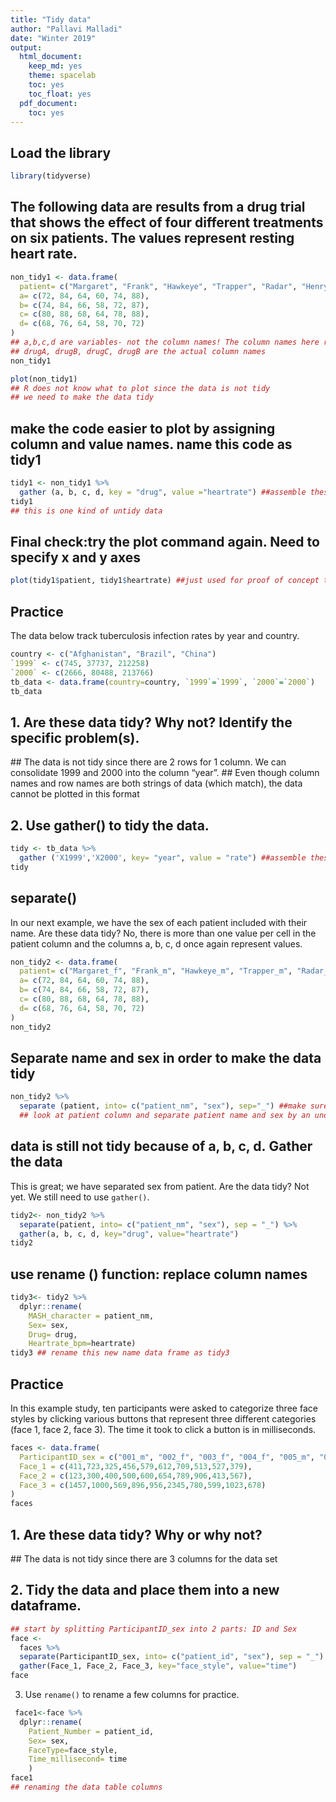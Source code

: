 ```yaml
---
title: "Tidy data"
author: "Pallavi Malladi"
date: "Winter 2019"
output:
  html_document:
    keep_md: yes
    theme: spacelab
    toc: yes
    toc_float: yes
  pdf_document:
    toc: yes
---
```

## Load the library
```r
library(tidyverse)
```

## The following data are results from a drug trial that shows the effect of four different treatments on six patients. The values represent resting heart rate.
```r
non_tidy1 <- data.frame(
  patient= c("Margaret", "Frank", "Hawkeye", "Trapper", "Radar", "Henry"),
  a= c(72, 84, 64, 60, 74, 88),
  b= c(74, 84, 66, 58, 72, 87),
  c= c(80, 88, 68, 64, 78, 88),
  d= c(68, 76, 64, 58, 70, 72)
)
## a,b,c,d are variables- not the column names! The column names here represents variables
## drugA, drugB, drugC, drugB are the actual column names
non_tidy1
```

```r
plot(non_tidy1)
## R does not know what to plot since the data is not tidy
## we need to make the data tidy
```

## make the code easier to plot by assigning column and value names. name this code as tidy1
```r
tidy1 <- non_tidy1 %>% 
  gather (a, b, c, d, key = "drug", value ="heartrate") ##assemble these into key-value pairs; key is the new column name (called 'drug').enter value into drug ('heartrate')
tidy1
## this is one kind of untidy data
```

## Final check:try the plot command again. Need to specify x and y axes
```r
plot(tidy1$patient, tidy1$heartrate) ##just used for proof of concept to show that R understands that it is working with a vector
```

## Practice
The data below track tuberculosis infection rates by year and country.
```r
country <- c("Afghanistan", "Brazil", "China")
`1999` <- c(745, 37737, 212258)
`2000` <- c(2666, 80488, 213766)
tb_data <- data.frame(country=country, `1999`=`1999`, `2000`=`2000`)
tb_data
```

## 1. Are these data tidy? Why not? Identify the specific problem(s).
  ##  The data is not tidy since there are 2 rows for 1 column. We can consolidate 1999 and 2000 into the column "year".
  ##  Even though column names and row names are both strings of data (which match), the data cannot be plotted in this format

## 2. Use gather() to tidy the data.
```r
tidy <- tb_data %>% 
  gather ('X1999','X2000', key= "year", value = "rate") ##assemble these into key-value pairs; key is the new column name (called 'year'). Assign value to "rate"
tidy
```

## separate()
In our next example, we have  the sex of each patient included with their name. Are these data tidy? No, there is more than one value per cell in the patient column and the columns a, b, c, d once again represent values.
```r
non_tidy2 <- data.frame(
  patient= c("Margaret_f", "Frank_m", "Hawkeye_m", "Trapper_m", "Radar_m", "Henry_m"),
  a= c(72, 84, 64, 60, 74, 88),
  b= c(74, 84, 66, 58, 72, 87),
  c= c(80, 88, 68, 64, 78, 88),
  d= c(68, 76, 64, 58, 70, 72)
)
non_tidy2
```

## Separate name and sex in order to make the data tidy
```r
non_tidy2 %>% 
  separate (patient, into= c("patient_nm", "sex"), sep="_") ##make sure to specify column name so it is not like the original data frame
  ## look at patient column and separate patient name and sex by an underscore (_)
```

## data is still not tidy because of a, b, c, d. Gather the data
This is great; we have separated sex from patient. Are the data tidy? Not yet. We still need to use `gather()`.
```r
tidy2<- non_tidy2 %>% 
  separate(patient, into= c("patient_nm", "sex"), sep = "_") %>% 
  gather(a, b, c, d, key="drug", value="heartrate")
tidy2
```

## use rename () function: replace column names
```r
tidy3<- tidy2 %>% 
  dplyr::rename(
    MASH_character = patient_nm,
    Sex= sex,
    Drug= drug,
    Heartrate_bpm=heartrate)
tidy3 ## rename this new name data frame as tidy3
```

## Practice
In this example study, ten participants were asked to categorize three face styles by clicking various buttons that represent three different categories (face 1, face 2, face 3). The time it took to click a button is in milliseconds.
```r
faces <- data.frame(
  ParticipantID_sex = c("001_m", "002_f", "003_f", "004_f", "005_m", "006_f", "007_m", "008_m", "009_m", "010_f"),
  Face_1 = c(411,723,325,456,579,612,709,513,527,379),
  Face_2 = c(123,300,400,500,600,654,789,906,413,567),
  Face_3 = c(1457,1000,569,896,956,2345,780,599,1023,678)
)
faces
```

## 1. Are these data tidy? Why or why not?  
  ## The data is not tidy since there are 3 columns for the data set

## 2. Tidy the data and place them into a new dataframe.
```r
## start by splitting ParticipantID_sex into 2 parts: ID and Sex
face <- 
  faces %>% 
  separate(ParticipantID_sex, into= c("patient_id", "sex"), sep = "_") %>% ## separates by the _
  gather(Face_1, Face_2, Face_3, key="face_style", value="time")
face
```

3. Use `rename()` to rename a few columns for practice.
```r
 face1<-face %>% 
  dplyr::rename(
    Patient_Number = patient_id,
    Sex= sex,
    FaceType=face_style,
    Time_millisecond= time
    )
face1
## renaming the data table columns
```

